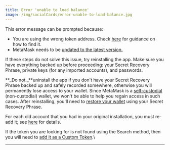 ```yaml
---
title: Error 'unable to load balance'
image: /img/socialCards/error-unable-to-load-balance.jpg
---
```



<CustomLayout />

This error message can be prompted because:

- You are using the wrong token address. Check [here](/managing-my-tokens/custom-tokens/how-to-find-a-token-contract-address) for guidance on how to find it.
- MetaMask needs to be [updated to the latest version.](/managing-my-wallet/using-metamask/how-to-update-the-version-of-metamask)

If these steps do not solve this issue, try reinstalling the app. Make sure you have everything backed up before proceeding: your Secret Recovery Phrase, private keys (for any imported accounts), and passwords.

**_Do not _**uninstall the app if you don't have your Secret Recovery Phrase backed up and safely recorded somewhere, otherwise you will permanently lose access to your wallet. Since MetaMask is a [self-custodial](/getting-started/metamask-is-a-self-custodial-wallet) (non-custodial) wallet, we won't be able to help you regain access in such cases. After reinstalling, you'll need to [restore your wallet](/managing-my-wallet/resetting-deleting-and-restoring/how-to-restore-your-metamask-wallet-from-secret-recovery-phrase) using your Secret Recovery Phrase.

For each old account that you had in your original installation, you must re-add it; see [here](/managing-my-wallet/accounts-and-addresses/how-to-add-missing-accounts-after-restoring-with-secret-recovery-phrase) for details.

If the token you are looking for is not found using the Search method, then you will need to [add it as a Custom Token](/managing-my-tokens/custom-tokens/how-to-display-tokens-in-metamask).\

---
